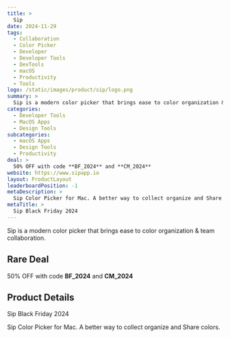 ```yaml
---
title: >
  Sip
date: 2024-11-29
tags:
  - Collaboration
  - Color Picker
  - Developer
  - Developer Tools
  - DevTools
  - macOS
  - Productivity
  - Tools
logo: /static/images/product/sip/logo.png
summary: >
  Sip is a modern color picker that brings ease to color organization & team collaboration.
categories:
  - Developer Tools
  - MacOS Apps
  - Design Tools
subcategories:
  - macOS Apps
  - Design Tools
  - Productivity
deal: >
  50% OFF with code **BF_2024** and **CM_2024**
website: https://www.sipapp.io
layout: ProductLayout
leaderboardPosition: -1
metaDescription: >
  Sip Color Picker for Mac. A better way to collect organize and Share colors.
metaTitle: >
  Sip Black Friday 2024
---
```

Sip is a modern color picker that brings ease to color organization & team collaboration.

## Rare Deal

50% OFF with code **BF_2024** and **CM_2024**

## Product Details

Sip Black Friday 2024

Sip Color Picker for Mac. A better way to collect organize and Share colors.
